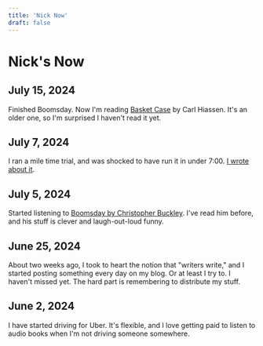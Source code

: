 ```yaml
---
title: 'Nick Now'
draft: false
---
```


# Nick's Now

## July 15, 2024

Finished Boomsday. Now I'm reading [Basket Case](https://amzn.to/4bP35ej) by Carl Hiassen. It's an older one, so I'm surprised I haven't read it yet.

## July 7, 2024

I ran a mile time trial, and was shocked to have run it in under 7:00. [I wrote about it](https://www.nickhodges.com/posts/2024/july/08/).

## July 5, 2024

Started listening to [Boomsday by Christopher Buckley](https://amzn.to/4cQESFq). I've read him before, and his stuff is clever and laugh-out-loud funny.

## June 25, 2024

About two weeks ago, I took to heart the notion that "writers write," and I started posting something every day on my blog.
Or at least I try to. I haven't missed yet. The hard part is remembering to distribute my stuff.

## June 2, 2024

I have started driving for Uber. It's flexible, and I love getting paid to listen to audio books when I'm not driving someone somewhere.

